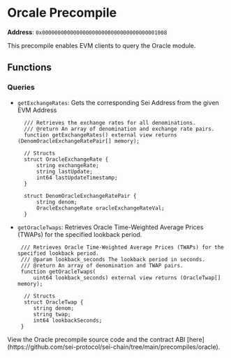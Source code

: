 
# Orcale Precompile

**Address**: `0x0000000000000000000000000000000000001008`

This precompile enables EVM clients to query the Oracle module.

## Functions

### Queries
- `getExchangeRates`: Gets the corresponding Sei Address from the given EVM Address
  ```solidity
    /// Retrieves the exchange rates for all denominations.
    /// @return An array of denomination and exchange rate pairs.
    function getExchangeRates() external view returns (DenomOracleExchangeRatePair[] memory);

    // Structs
    struct OracleExchangeRate {
        string exchangeRate;
        string lastUpdate;
        int64 lastUpdateTimestamp;
    }

    struct DenomOracleExchangeRatePair {
        string denom;
        OracleExchangeRate oracleExchangeRateVal;
    }
  ```

- `getOracleTwaps`: Retrieves Oracle Time-Weighted Average Prices (TWAPs) for the specified lookback period.
   ```solidity
    /// Retrieves Oracle Time-Weighted Average Prices (TWAPs) for the specified lookback period.
    /// @param lookback_seconds The lookback period in seconds.
    /// @return An array of denomination and TWAP pairs.
    function getOracleTwaps(
        uint64 lookback_seconds) external view returns (OracleTwap[] memory);

     // Structs
     struct OracleTwap {
        string denom;
        string twap;
        int64 lookbackSeconds;
    }
  ```

<Callout type="info">
  View the Oracle precompile source code and the contract ABI
  [here](https://github.com/sei-protocol/sei-chain/tree/main/precompiles/oracle).
</Callout>
